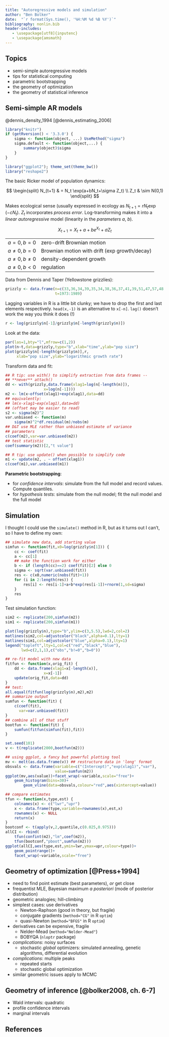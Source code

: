 ```yaml
---
title: "Autoregressive models and simulation"
author: "Ben Bolker"
date:  "`r format(Sys.time(), '%H:%M %d %B %Y')`"
bibliography: nonlin.bib
header-includes:
   - \usepackage[utf8]{inputenc}
   - \usepackage{amsmath}
---
```


## Topics

* semi-simple autoregressive models
* tips for statistical computing
* parametric bootstrapping
* the geometry of optimization
* the geometry of statistical inference 

## Semi-simple AR models

@dennis_density_1994 [@dennis_estimating_2006]

```r
library("knitr")
if (getRversion() < '3.3.0') {
    sigma <- function(object, ...) UseMethod("sigma")
    sigma.default <- function(object,...) {
        summary(object)$sigma
    }
}
```

```r
library("ggplot2"); theme_set(theme_bw())
library("reshape2")
```

The basic Ricker model of population dynamics:

$$
\begin{split}
N_{t+1}  & = N_t \exp(a+bN_t+\sigma Z_t) \\
Z_t & \sim N(0,1)
\end{split}
$$

Makes ecological sense (usually expressed in ecology as $N_{t+1}=rN_t \exp(-cN_t)$.  $Z_t$ incorporates *process error*.
Log-transforming makes it into a *linear autoregressive* model
(linearity in the *parameters* $a$, $b$).

$$
X_{t+1} = X_t + a + b e^{X_t} + \sigma Z_t
$$


------------------------  ------------------------------------------------
$a=0,b=0$                 zero-drift Brownian motion 
$a \neq 0, b=0$           Brownian motion with drift (exp growth/decay)  
$a \neq 0, b \neq 0$       density-dependent growth 
$a \neq 0, b < 0$         regulation 
------------------------  ------------------------------------------------

Data from Dennis and Taper (Yellowstone grizzlies):

```r
grizzly <- data.frame(n=c(33,36,34,39,35,34,38,36,37,41,39,51,47,57,48,59,64),
                      t=1973:1989)
```

Lagging variables in R is a little bit clunky; we have to drop the first and
last elements respectively.  `head(x,-1)` is an alternative
to `x[-n]`.  `lag()` doesn't work the way you think it does (!)
```r
r <- log(grizzly$n[-1]/grizzly$n[-length(grizzly$n)])
```

Look at the data:
```r
par(las=1,bty="l",mfrow=c(1,2))
plot(n~t,data=grizzly,type="b",xlab="time",ylab="pop size")
plot(grizzly$n[-length(grizzly$n)],r,
     xlab="pop size",ylab="logarithmic growth rate")
```

Transform data and fit:
```r
## R tip: use with() to simplify extraction from data frames --
## **never** attach()
dd <- with(grizzly,data.frame(xlag1=log(n[-length(n)]),
                 x=log(n[-1])))
m2 <- lm(x~offset(xlag1)+exp(xlag1),data=dd)
## equivalently:
## lm(x-xlag1~exp(xlag1),data=dd)
## (offset may be easier to read)
s2 <- sigma(m2)^2
var.unbiased <- function(m)
    sigma(m)^2*df.residual(m)/nobs(m)
## D&T use MLE rather than unbiased estimate of variance
## parameters
c(coef(m2),var=var.unbiased(m2))
## test statistic
coef(summary(m2))[2,"t value"]  
```

```r
## R tip: use update() when possible to simplify code
m1 <- update(m2, . ~ offset(xlag1))
c(coef(m1),var.unbiased(m1))
```

**Parametric bootstrapping**: 

* for *confidence intervals*: simulate from the full model and record values.  Compute quantiles.
* for *hypothesis tests*: simulate from the null model; fit the null model and the full model

## Simulation

I thought I could use the `simulate()` method in R,
but as it turns out I can't, so I have to define my own:
```r
## simulate new data, add starting value
simfun <- function(fit,x0=log(grizzly$n[1])) {
    cc <- coef(fit)
    a <- cc[1]
    ## make the function work for either 
    b <- if (length(cc)==2) coef(fit)[2] else 0
    sigma <- sqrt(var.unbiased(fit))
    res <- c(x0,numeric(nobs(fit)+1))
    for (i in 2:length(res)) {
        res[i] <- res[i-1]+a+b*exp(res[i-1])+rnorm(1,sd=sigma)
    }
    res
}
```

Test simulation function:
```r
sim2 <- replicate(200,simfun(m2))
sim1 <- replicate(200,simfun(m1))
```

```r
plot(log(grizzly$n),type="b",ylim=c(3,5.5),lwd=2,col=2)
matlines(sim2,col=adjustcolor("black",alpha=0.1),lty=1)
matlines(sim1,col=adjustcolor("blue",alpha=0.1),lty=1)
legend("topleft",lty=1,col=c("red","black","blue"),
       lwd=c(2,1,1),c("obs","b!=0","b=0"))
```

```r
## re-fit model with new data
fitfun <- function(x,orig_fit) {
    dd <- data.frame(xlag1=x[-length(x)],
                 x=x[-1])
    update(orig_fit,data=dd)
}
## test:
all.equal(fitfun(log(grizzly$n),m2),m2)
## summarize output
sumfun <- function(fit) {
    c(coef(fit),
      var=var.unbiased(fit))
}
## combine all of that stuff
bootfun <- function(fit) {
    sumfun(fitfun(simfun(fit),fit))
}
```

```r
set.seed(101)
v <- t(replicate(2000,bootfun(m2)))
```

```r
## using ggplot, a fancy but powerful plotting tool
mv <- melt(as.data.frame(v)) ## restructure data in 'long' format
obsvals <- data.frame(variable=c("(Intercept)","exp(xlag1)","var"),
                      value=sumfun(m2))
ggplot(mv,aes(value))+facet_wrap(~variable,scale="free")+
    geom_histogram(bins=30)+
        geom_vline(data=obsvals,colour="red",aes(xintercept=value))
```

```r
## compare estimates
tfun <- function(x,type,est) {
    colnames(x) <- c("lwr","upr")
    x <- data.frame(type,variable=rownames(x),est,x)
    rownames(x) <- NULL
    return(x)
}
bootconf <- t(apply(v,2,quantile,c(0.025,0.975)))
allCI <- rbind(
    tfun(confint(m2),"lm",coef(m2)),
    tfun(bootconf,"pboot",sumfun(m2)))
ggplot(allCI,aes(type,est,ymin=lwr,ymax=upr,colour=type))+
    geom_pointrange()+
    facet_wrap(~variable,scale="free")
```

## Geometry of optimization [@Press+1994]

* need to find point estimate (best parameters), *or* get close 
* frequentist MLE, Bayesian maximum *a posteriori* (mode of posterior distribution)
* geometric analogies; hill-climbing
* simplest cases: use derivatives
    * Newton-Raphson (good in theory, but fragile)
	* conjugate gradients (`method="CG"` in R `optim`)
	* quasi-Newton (`method="BFGS"` in R `optim`)
* derivatives can be expensive, fragile
    * Nelder-Mead (`method="Nelder-Mead"`)
	* BOBYQA (`nloptr` package)
* *complications*: noisy surfaces
    * stochastic *global* optimizers: simulated annealing, genetic algorithms, differential evolution
* *complications*: multiple peaks
    * repeated starts
	* stochastic global optimization
* similar geometric issues apply to MCMC	

## Geometry of inference [@bolker2008, ch. 6-7]

* Wald intervals: quadratic
* profile confidence intervals
* marginal intervals

## References
